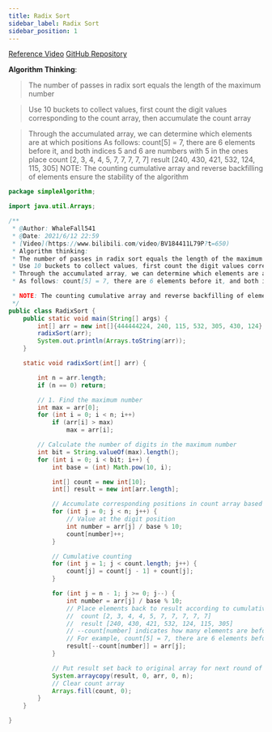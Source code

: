 ```yaml
---
title: Radix Sort
sidebar_label: Radix Sort
sidebar_position: 1
---
```



[Reference Video](https://www.bilibili.com/video/BV184411L79P?t=650)
[GitHub Repository](https://github.com/whalefall541/learn4Algorithm)

 **Algorithm Thinking**: 

> The number of passes in radix sort equals the length of the maximum number

> Use 10 buckets to collect values, first count the digit values corresponding to the count array, then accumulate the count array 

> Through the accumulated array, we can determine which elements are at which positions
> As follows: count[5] = 7, there are 6 elements before it, and both indices 5 and 6 are numbers with 5 in the ones place
> count [2, 3, 4, 4, 5, 7, 7, 7, 7, 7]
> result [240, 430, 421, 532, 124, 115, 305]
> NOTE: The counting cumulative array and reverse backfilling of elements ensure the stability of the algorithm

```java
package simpleAlgorithm;

import java.util.Arrays;

/**
 * @Author: WhaleFall541
 * @Date: 2021/6/12 22:59
 * [Video](https://www.bilibili.com/video/BV184411L79P?t=650)
 * Algorithm thinking:
 * The number of passes in radix sort equals the length of the maximum number
 * Use 10 buckets to collect values, first count the digit values corresponding to the count array, then accumulate the count array
 * Through the accumulated array, we can determine which elements are at which positions
 * As follows: count[5] = 7, there are 6 elements before it, and both indices 5 and 6 are numbers with 5 in the ones place

 * NOTE: The counting cumulative array and reverse backfilling of elements ensure the stability of the algorithm
 */
public class RadixSort {
    public static void main(String[] args) {
        int[] arr = new int[]{444444224, 240, 115, 532, 305, 430, 124};
        radixSort(arr);
        System.out.println(Arrays.toString(arr));
    }

    static void radixSort(int[] arr) {

        int n = arr.length;
        if (n == 0) return;

        // 1. Find the maximum number
        int max = arr[0];
        for (int i = 0; i < n; i++)
            if (arr[i] > max)
                max = arr[i];

        // Calculate the number of digits in the maximum number
        int bit = String.valueOf(max).length();
        for (int i = 0; i < bit; i++) {
            int base = (int) Math.pow(10, i);

            int[] count = new int[10];
            int[] result = new int[arr.length];

            // Accumulate corresponding positions in count array based on digits 0-9
            for (int j = 0; j < n; j++) {
                // Value at the digit position
                int number = arr[j] / base % 10;
                count[number]++;
            }

            // Cumulative counting
            for (int j = 1; j < count.length; j++) {
                count[j] = count[j - 1] + count[j];
            }

            for (int j = n - 1; j >= 0; j--) {
                int number = arr[j] / base % 10;
                // Place elements back to result according to cumulative array
                //  count [2, 3, 4, 4, 5, 7, 7, 7, 7, 7]
                //  result [240, 430, 421, 532, 124, 115, 305]
                // --count[number] indicates how many elements are before the corresponding position in the array
                // For example, count[5] = 7, there are 6 elements before it, and both indices 5 and 6 are numbers with 5 in the ones place
                result[--count[number]] = arr[j];
            }

            // Put result set back to original array for next round of sorting
            System.arraycopy(result, 0, arr, 0, n);
            // Clear count array
            Arrays.fill(count, 0);
        }
    }

}
```
